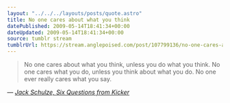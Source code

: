 ```yaml
---
layout: "../../../layouts/posts/quote.astro"
title: No one cares about what you think
datePublished: 2009-05-14T18:41:34+00:00
dateUpdated: 2009-05-14T18:41:34+00:00
source: tumblr stream
tumblrUrl: https://stream.anglepoised.com/post/107799136/no-one-cares-about-what-you-think-unless-you-do
---
```


> No one cares about what you think, unless you do what you think. No one cares what you do, unless you think about what you do. No one ever really cares what you say.

— <cite>[Jack Schulze, _Six Questions from Kicker_](http://www.kickerstudio.com/blog/2009/05/six-questions-from-kicker-jack-schulze/)</cite>
